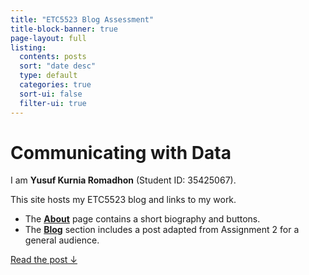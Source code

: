 ```yaml
---
title: "ETC5523 Blog Assessment"
title-block-banner: true
page-layout: full
listing:
  contents: posts
  sort: "date desc"
  type: default
  categories: true
  sort-ui: false
  filter-ui: true
---
```


# Communicating with Data

I am **Yusuf Kurnia Romadhon** (Student ID: 35425067). 

This site hosts my ETC5523 blog and links to my work.

- The **[About](about.qmd)** page contains a short biography and buttons.
- The **[Blog](posts/hai-germany.qmd)** section includes a post adapted from Assignment 2 for a general audience.


[Read the post ↓](posts/hai-germany.qmd){.btn .btn-primary}



